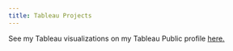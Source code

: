 ---
title: Tableau Projects
---
See my Tableau visualizations on my Tableau Public profile [here.](https://public.tableau.com/app/profile/lynn6821)